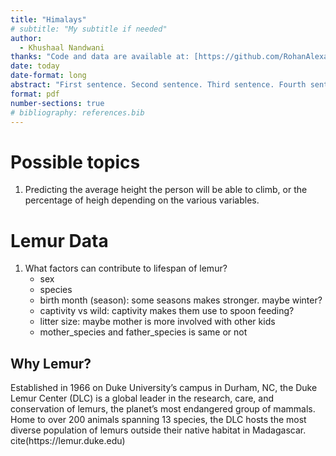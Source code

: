 ```yaml
---
title: "Himalays"
# subtitle: "My subtitle if needed"
author: 
  - Khushaal Nandwani
thanks: "Code and data are available at: [https://github.com/RohanAlexander/starter_folder](https://github.com/RohanAlexander/starter_folder)."
date: today
date-format: long
abstract: "First sentence. Second sentence. Third sentence. Fourth sentence."
format: pdf
number-sections: true
# bibliography: references.bib
---
```



# Possible topics

1. Predicting the average height the person will be able to climb, or the percentage of heigh depending on the various variables. 

# Lemur Data

1. What factors can contribute to lifespan of lemur?
    - sex
    - species
    - birth month (season): some seasons makes stronger. maybe winter?
    - captivity vs wild: captivity makes them use to spoon feeding?
    - litter size: maybe mother is more involved with other kids
    - mother_species and father_species is same or not

## Why Lemur?

Established in 1966 on Duke University's campus in Durham, NC, the Duke Lemur Center (DLC) is a global leader in the research, care, and conservation of lemurs, the planet's most endangered group of mammals. Home to over 200 animals spanning 13 species, the DLC hosts the most diverse population of lemurs outside their native habitat in Madagascar. cite(https://lemur.duke.edu)